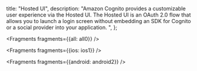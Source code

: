   title: "Hosted UI",
  description: "Amazon Cognito provides a customizable user experience via the Hosted UI. The Hosted UI is an OAuth 2.0 flow that allows you to launch a login screen without embedding an SDK for Cognito or a social provider into your application. ",
};


<Fragments fragments={{all: all0}} />


<Fragments fragments={{ios: ios1}} />


<Fragments fragments={{android: android2}} />